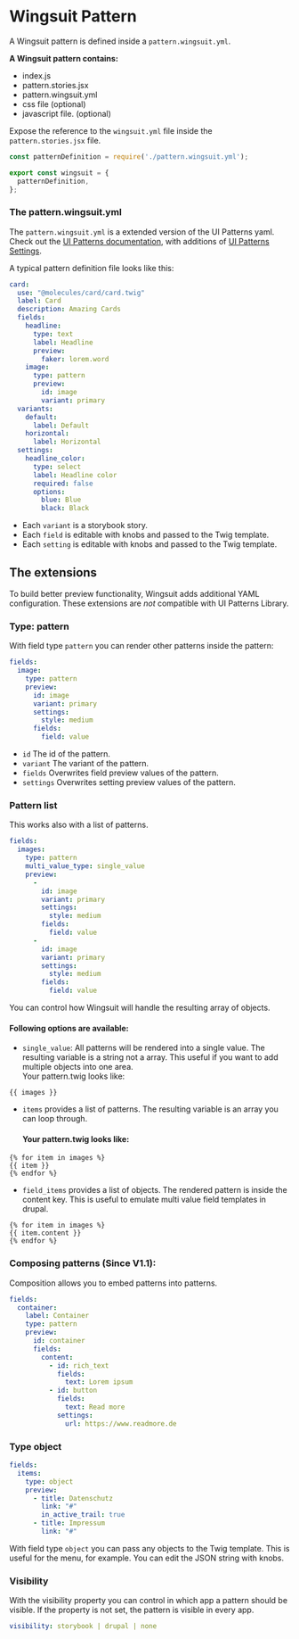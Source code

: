 # Wingsuit Pattern

A Wingsuit pattern is defined inside a `pattern.wingsuit.yml`.

<b>A Wingsuit pattern contains:</b>

* index.js
* pattern.stories.jsx
* pattern.wingsuit.yml
* css file (optional)
* javascript file. (optional)

Expose the reference to the `wingsuit.yml` file inside the `pattern.stories.jsx` file.

```js
const patternDefinition = require('./pattern.wingsuit.yml');

export const wingsuit = {
  patternDefinition,
};

```
### The pattern.wingsuit.yml
The `pattern.wingsuit.yml` is a extended version of the UI Patterns yaml. Check out the [UI Patterns documentation](https://ui-patterns.readthedocs.io/en/8.x-1.x/content/patterns-definition.html), with additions of [UI Patterns Settings](https://www.drupal.org/project/ui_patterns_settings).

A typical pattern definition file looks like this:

```yaml
card:
  use: "@molecules/card/card.twig"
  label: Card
  description: Amazing Cards
  fields:
    headline:
      type: text
      label: Headline
      preview:
        faker: lorem.word
    image:
      type: pattern
      preview:
        id: image
        variant: primary
  variants:
    default:
      label: Default
    horizontal:
      label: Horizontal
  settings:
    headline_color:
      type: select
      label: Headline color
      required: false
      options:
        blue: Blue
        black: Black
```

* Each `variant` is a storybook story.
* Each `field` is editable with knobs and passed to the Twig template.
* Each `setting` is editable with knobs and passed to the Twig template.


## The extensions
To build better preview functionality, Wingsuit adds additional YAML configuration. These extensions are _not_ compatible with UI Patterns Library.


### Type: pattern
With field type `pattern` you can render other patterns inside the pattern:
```yaml
fields:
  image:
    type: pattern
    preview:
      id: image
      variant: primary
      settings:
        style: medium
      fields:
        field: value
```
* `id` The id of the pattern.
* `variant` The variant of the pattern.
* `fields` Overwrites field preview values of the pattern.
* `settings` Overwrites setting preview values of the pattern.

### Pattern list
This works also with a list of patterns.
```yaml
fields:
  images:
    type: pattern
    multi_value_type: single_value
    preview:
      -
        id: image
        variant: primary
        settings:
          style: medium
        fields:
          field: value
      -
        id: image
        variant: primary
        settings:
          style: medium
        fields:
          field: value
```
You can control how Wingsuit will handle the resulting array of objects.

#### Following options are available:
* `single_value`: All patterns will be rendered into a single value. The resulting variable is a string not a array. This useful if you want to add multiple objects into one area.
<br/>Your pattern.twig looks like:
```twig
{{ images }}
```
* `items` provides a list of patterns. The resulting variable is an array you can loop through.
   #### Your pattern.twig looks like:
```twig
{% for item in images %}
{{ item }}
{% endfor %}
```

* `field_items` provides a list of objects. The rendered pattern is inside the content key. This is useful to emulate multi value field templates in drupal.
```twig
{% for item in images %}
{{ item.content }}
{% endfor %}
```
### Composing patterns (Since V1.1):
Composition allows you to embed patterns into patterns.
```yaml
fields:
  container:
    label: Container
    type: pattern
    preview:
      id: container
      fields:
        content:
          - id: rich_text
            fields:
              text: Lorem ipsum
          - id: button
            fields:
              text: Read more
            settings:
              url: https://www.readmore.de

```
### Type object
```yaml
fields:
  items:
    type: object
    preview:
      - title: Datenschutz
        link: "#"
        in_active_trail: true
      - title: Impressum
        link: "#"
```
With field type `object` you can pass any objects to the Twig template. This is useful for the menu, for example. You can edit the JSON string with knobs.

### Visibility
With the visibility property you can control in which app a pattern should be visible. If the property is not set, the pattern is visible in every app.
```yaml
visibility: storybook | drupal | none
```
